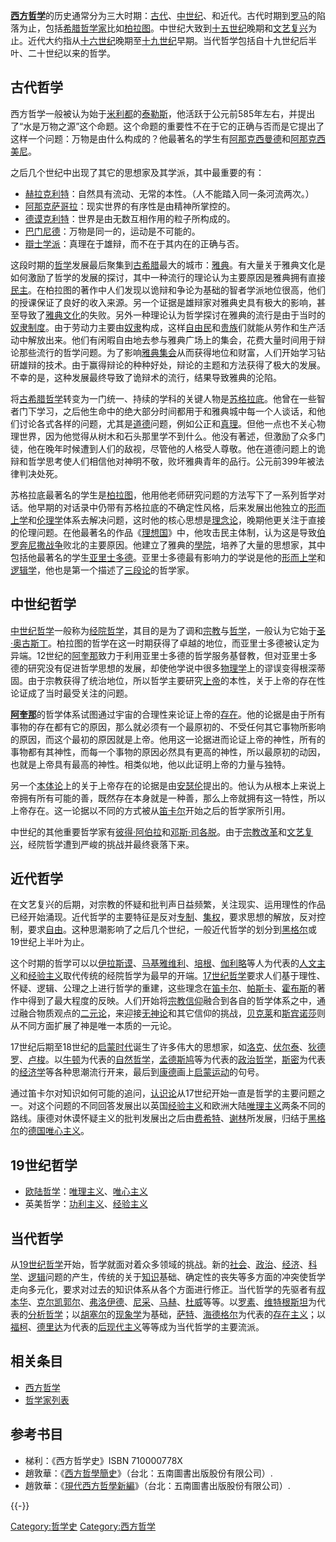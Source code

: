{{Otheruses|西方哲学史 (消歧义)|subject='''[[西方哲学|西方哲学]]'''的历史|other=一些书名为“西方哲学史”的书籍}}
{{西方哲学史}}
'''[[西方哲学|西方哲学]]'''的历史通常分为三大时期：[[古代哲学|古代]]、[[中世纪|中世纪]]、和近代。古代时期到[[罗马|罗马]]的陷落为止，包括[[古希腊哲学家|希腊哲学家]]比如[[柏拉图|柏拉图]]。中世纪大致到[[十五世纪|十五世纪]]晚期和[[文艺复兴|文艺复兴]]为止。近代大约指从[[十六世纪|十六世纪]]晚期至[[十九世纪|十九世纪]]早期。当代哲学包括自十九世纪后半叶、二十世纪以来的哲学。

==古代哲学==
西方哲学一般被认为始于[[米利都|米利都]]的[[泰勒斯|泰勒斯]]，他活跃于公元前585年左右，并提出了“水是万物之源”这个命题。这个命题的重要性不在于它的正确与否而是它提出了这样一个问题：万物是由什么构成的？他最著名的学生有[[阿那克西曼德|阿那克西曼德]]和[[阿那克西美尼|阿那克西美尼]]。

之后几个世纪中出现了其它的思想家及其学派，其中最重要的有：
*[[赫拉克利特|赫拉克利特]]：自然具有流动、无常的本性。（人不能踏入同一条河流两次。）
*[[阿那克萨哥拉|阿那克萨哥拉]]：现实世界的有序性是由精神所掌控的。
*[[德谟克利特|德谟克利特]]：世界是由无数互相作用的粒子所构成的。
*[[巴门尼德|巴门尼德]]：万物是同一的，运动是不可能的。
*[[辯士学派|辯士学派]]：真理在于雄辩，而不在于其内在的正确与否。

这段时期的[[哲学|哲学]]发展最后聚集到[[古希腊|古希腊]]最大的城市：[[雅典|雅典]]。有大量关于雅典文化是如何激励了哲学的发展的探讨，其中一种流行的理论认为主要原因是雅典拥有直接[[民主|民主]]。在柏拉图的著作中人们发现以诡辩和争论为基础的智者学派地位很高，他们的授课保证了良好的收入来源。另一个证据是雄辩家对雅典史具有极大的影响，甚至导致了[[雅典文化|雅典文化]]的失败。另外一种理论认为哲学探讨在雅典的流行是由于当时的[[奴隶制度|奴隶制度]]。由于劳动力主要由[[奴隶|奴隶]]构成，这样[[自由民|自由民]]和[[贵族|贵族]]们就能从劳作和生产活动中解放出来。他们有闲暇自由地去参与雅典广场上的集会，花费大量时间用于辩论那些流行的哲学问题。为了影响[[雅典集会|雅典集会]]从而获得地位和财富，人们开始学习钻研雄辩的技术。由于赢得辩论的种种好处，辩论的主题和方法获得了极大的发展。不幸的是，这种发展最终导致了诡辩术的流行，结果导致雅典的沦陷。

将[[古希腊哲学|古希腊哲学]]转变为一门统一、持续的学科的关键人物是[[苏格拉底|苏格拉底]]。他曾在一些智者门下学习，之后他生命中的绝大部分时间都用于和雅典城中每一个人谈话，和他们讨论各式各样的问题，尤其是[[道德|道德]]问题，例如公正和[[真理|真理]]。但他一点也不关心物理世界，因为他觉得从树木和石头那里学不到什么。他没有著述，但激励了众多门徒，他在晚年时候遭到人们的敌视，尽管他的人格受人尊敬。他在道德问题上的诡辩和哲学思考使人们相信他对神明不敬，败坏雅典青年的品行。公元前399年被法律判决处死。

苏格拉底最著名的学生是[[柏拉图|柏拉图]]，他用他老师研究问题的方法写下了一系列哲学对话。他早期的对话录中仍带有苏格拉底的不确定性风格，后来发展出他独立的[[形而上学|形而上学]]和[[伦理学|伦理学]]体系去解决问题，这时他的核心思想是[[理念论|理念论]]，晚期他更关注于直接的伦理问题。在他最著名的作品《[[理想国|理想国]]》中，他攻击民主体制，认为这是导致[[伯罗奔尼撒战争|伯罗奔尼撒战争]]败北的主要原因。他建立了雅典的[[柏拉圖學院|學院]]，培养了大量的思想家，其中包括他最著名的学生[[亚里士多德|亚里士多德]]。亚里士多德最有影响力的学说是他的[[形而上学|形而上学]]和[[逻辑学|逻辑学]]，他也是第一个描述了[[三段论|三段论]]的哲学家。

==中世纪哲学==
[[中世纪哲学|中世纪哲学]]一般称为[[经院哲学|经院哲学]]，其目的是为了调和[[宗教|宗教]]与[[哲学|哲学]]，一般认为它始于[[圣·奥古斯丁|圣·奥古斯丁]]。柏拉图的哲学在这一时期获得了卓越的地位，而亚里士多德被认定为异端。12世纪的[[阿奎那|阿奎那]]致力于利用亚里士多德的哲学服务基督教，但对亚里士多德的研究没有促进哲学思想的发展，却使他学说中很多[[物理学|物理学]]上的谬误变得根深蒂固。由于宗教获得了统治地位，所以哲学主要研究[[上帝|上帝]]的本性，关于上帝的存在性论证成了当时最受关注的问题。

'''[[阿奎那|阿奎那]]'''的哲学体系试图通过宇宙的合理性来论证上帝的[[存在|存在]]。他的论据是由于所有事物的存在都有它的原因，那么就必须有一个最原初的、不受任何其它事物所影响的原因，而这个最初的原因就是上帝。他用这一论据进而论证上帝的神性，所有的事物都有其神性，而每一个事物的原因必然具有更高的神性，所以最原初的动因，也就是上帝具有最高的神性。相类似地，他以此证明上帝的力量与独特。

另一个[[本体论|本体论]]上的关于上帝存在的论据是由[[安瑟伦|安瑟伦]]提出的。他认为从根本上来说上帝拥有所有可能的善，既然存在本身就是一种善，那么上帝就拥有这一特性，所以上帝存在。这一论据以不同的方式被从[[笛卡尔|笛卡尔]]开始之后的哲学家所引用。

中世纪的其他重要哲学家有[[彼得·阿伯拉|彼得·阿伯拉]]和[[邓斯·司各脱|邓斯·司各脱]]。由于[[宗教改革|宗教改革]]和[[文艺复兴|文艺复兴]]，经院哲学遭到严峻的挑战并最终衰落下来。

==近代哲学==
在文艺复兴的后期，对宗教的怀疑和批判声日益频繁，关注现实、运用理性的作品已经开始涌现。近代哲学的主要特征是反对[[专制|专制]]、[[集权|集权]]，要求思想的解放，反对控制，要求[[自由|自由]]。这种思潮影响了之后几个世纪，一般近代哲学的划分到[[黑格尔|黑格尔]]或19世纪上半叶为止。

这个时期的哲学可以以[[伊拉斯谟|伊拉斯谟]]、[[马基雅维利|马基雅维利]]、[[弗兰西斯·培根|培根]]、[[伽利略|伽利略]]等人为代表的[[人文主义|人文主义]]和[[经验主义|经验主义]]取代传统的经院哲学为最早的开端。[[17世纪哲学|17世纪哲学]]要求人们基于理性、怀疑、逻辑、公理之上进行哲学的重建，这些理念在[[笛卡尔|笛卡尔]]、[[布莱士·帕斯卡|帕斯卡]]、[[霍布斯|霍布斯]]的著作中得到了最大程度的反映。人们开始将[[宗教|宗教]][[信仰|信仰]]融合到各自的哲学体系之中，通过融合物质观点的[[二元论|二元论]]，来迎接[[无神论|无神论]]和其它信仰的挑战，[[贝克莱|贝克莱]]和[[斯宾诺莎|斯宾诺莎]]则从不同方面扩展了神是唯一本质的一元论。

17世纪后期至18世纪的[[启蒙时代|启蒙时代]]诞生了许多伟大的思想家，如[[约翰·洛克|洛克]]、[[伏尔泰|伏尔泰]]、[[狄德罗|狄德罗]]、[[让-雅克·卢梭|卢梭]]。以[[艾萨克·牛顿|牛顿]]为代表的[[自然哲学|自然哲学]]，[[孟德斯鸠|孟德斯鸠]]等为代表的[[政治哲学|政治哲学]]，[[亚当·斯密|斯密]]为代表的[[经济学|经济学]]等各种思潮流行开来，最后到[[伊曼努尔·康德|康德]]画上[[启蒙运动|启蒙运动]]的句号。

通过笛卡尔对知识如何可能的追问，[[认识论|认识论]]从17世纪开始一直是哲学的主要问题之一。对这个问题的不同回答发展出以英国[[经验主义|经验主义]]和欧洲大陆[[唯理主义|唯理主义]]两条不同的路线。康德对休谟怀疑主义的批判发展出之后由[[费希特|费希特]]、[[谢林|谢林]]所发展，归结于[[黑格尔|黑格尔]]的[[德国唯心主义|德国唯心主义]]。

==19世纪哲学==
{{expand|time=2013-12-28}}
{{main|19世纪哲学}}
*[[欧陆哲学|欧陆哲学]]：[[唯理主义|唯理主义]]、[[唯心主义|唯心主义]]
*英美哲学：[[功利主义|功利主义]]、[[经验主义|经验主义]]

==当代哲学==
{{expand|time=2013-12-16}}
从[[19世纪哲学|19世纪哲学]]开始，哲学就面对着众多领域的挑战。新的[[社会|社会]]、[[政治|政治]]、[[经济|经济]]、[[科学|科学]]、[[逻辑|逻辑]]问题的产生，传统的关于[[知识|知识]]基础、确定性的丧失等多方面的冲突使哲学走向多元化，要求对过去的知识体系从各个方面进行修正。当代哲学的先驱者有[[叔本华|叔本华]]、[[克尔凯郭尔|克尔凯郭尔]]、[[西格蒙德·弗洛伊德|弗洛伊德]]、[[尼采|尼采]]、[[恩斯特·马赫|马赫]]、[[约翰·杜威|杜威]]等等。以[[罗素|罗素]]、[[维特根斯坦|维特根斯坦]]为代表的[[分析哲学|分析哲学]]；以[[胡塞尔|胡塞尔]]的[[现象学|现象学]]为基础，[[萨特|萨特]]、[[海德格尔|海德格尔]]为代表的[[存在主义|存在主义]]；以[[福柯|福柯]]、[[德里达|德里达]]为代表的[[后现代主义|后现代主义]]等等成为当代哲学的主要流派。

==相关条目==
*[[西方哲学|西方哲学]]
*[[哲学家列表|哲学家列表]]


== 参考书目 ==
* 梯利：《西方哲学史》ISBN 710000778X
* 趙敦華：《[http://books.google.com.hk/books?id=6q213w1vxaMC&printsec=frontcover&dq=%E8%B6%99%E6%95%A6%E8%8F%AF&hl=zh-TW&sa=X&ei=7mPsUImSC-2UiAep-IDgBg&ved=0CDsQ6AEwAQ 西方哲學簡史]》（台北：五南圖書出版股份有限公司）.
* 趙敦華：《[http://books.google.com.hk/books?id=AG_tNGeDVncC&printsec=frontcover&dq=%E8%B6%99%E6%95%A6%E8%8F%AF&hl=zh-TW&sa=X&ei=7mPsUImSC-2UiAep-IDgBg&ved=0CDYQ6AEwAA 現代西方哲學新編]》（台北：五南圖書出版股份有限公司）.

{{-}}
{{哲学}}

[[Category:哲学史|Category:哲学史]]
[[Category:西方哲学|Category:西方哲学]]